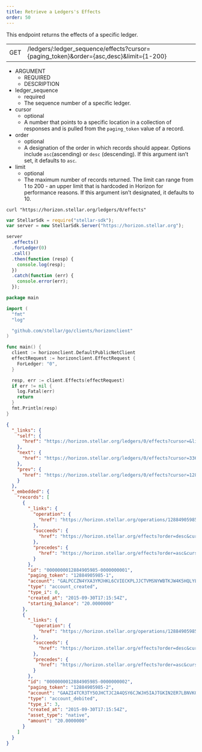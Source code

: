```yaml
---
title: Retrieve a Ledgers's Effects
order: 50
---
```



This endpoint returns the effects of a specific ledger.

<Endpoint>


|  |  |
| --- | --- |
| GET | /ledgers/:ledger_sequence/effects?cursor={paging_token}&order={asc,desc}&limit={1-200} |

</Endpoint>


<AttributeTable>


- ARGUMENT
  - REQUIRED
  - DESCRIPTION
- ledger_sequence
  - required
  - The sequence number of a specific ledger.
- cursor
  - optional
  - A number that points to a specific location in a collection of responses and is pulled from the `paging_token` value of a record.
- order
  - optional
  - A designation of the order in which records should appear. Options include `asc`(ascending) or `desc` (descending). If this argument isn’t set, it defaults to `asc`.
- limit
  - optional
  - The maximum number of records returned. The limit can range from 1 to 200 - an upper limit that is hardcoded in Horizon for performance reasons. If this argument isn’t designated, it defaults to 10.

</AttributeTable>


<CodeExample title="Example Request">


```curl
curl "https://horizon.stellar.org/ledgers/0/effects"
```

```js
var StellarSdk = require("stellar-sdk");
var server = new StellarSdk.Server("https://horizon.stellar.org");

server
  .effects()
  .forLedger(0)
  .call()
  .then(function (resp) {
    console.log(resp);
  })
  .catch(function (err) {
    console.error(err);
  });
```

```go
package main

import (
  "fmt"
  "log"

  "github.com/stellar/go/clients/horizonclient"
)

func main() {
  client := horizonclient.DefaultPublicNetClient
  effectRequest := horizonclient.EffectRequest {
    ForLedger: "0",
  }

  resp, err := client.Effects(effectRequest)
  if err != nil {
    log.Fatal(err)
    return
  }
  fmt.Println(resp)
}
```

</CodeExample>


<ExampleResponse title="Example Response">


```json
{
  "_links": {
    "self": {
      "href": "https://horizon.stellar.org/ledgers/0/effects?cursor=&limit=10&order=asc"
    },
    "next": {
      "href": "https://horizon.stellar.org/ledgers/0/effects?cursor=33676838572034-1&limit=10&order=asc"
    },
    "prev": {
      "href": "https://horizon.stellar.org/ledgers/0/effects?cursor=12884905985-1&limit=10&order=desc"
    }
  },
  "_embedded": {
    "records": [
      {
        "_links": {
          "operation": {
            "href": "https://horizon.stellar.org/operations/12884905985"
          },
          "succeeds": {
            "href": "https://horizon.stellar.org/effects?order=desc&cursor=12884905985-1"
          },
          "precedes": {
            "href": "https://horizon.stellar.org/effects?order=asc&cursor=12884905985-1"
          }
        },
        "id": "0000000012884905985-0000000001",
        "paging_token": "12884905985-1",
        "account": "GALPCCZN4YXA3YMJHKL6CVIECKPLJJCTVMSNYWBTKJW4K5HQLYLDMZTB",
        "type": "account_created",
        "type_i": 0,
        "created_at": "2015-09-30T17:15:54Z",
        "starting_balance": "20.0000000"
      },
      {
        "_links": {
          "operation": {
            "href": "https://horizon.stellar.org/operations/12884905985"
          },
          "succeeds": {
            "href": "https://horizon.stellar.org/effects?order=desc&cursor=12884905985-2"
          },
          "precedes": {
            "href": "https://horizon.stellar.org/effects?order=asc&cursor=12884905985-2"
          }
        },
        "id": "0000000012884905985-0000000002",
        "paging_token": "12884905985-2",
        "account": "GAAZI4TCR3TY5OJHCTJC2A4QSY6CJWJH5IAJTGKIN2ER7LBNVKOCCWN7",
        "type": "account_debited",
        "type_i": 3,
        "created_at": "2015-09-30T17:15:54Z",
        "asset_type": "native",
        "amount": "20.0000000"
      }
    ]
  }
}
```

</ExampleResponse>

